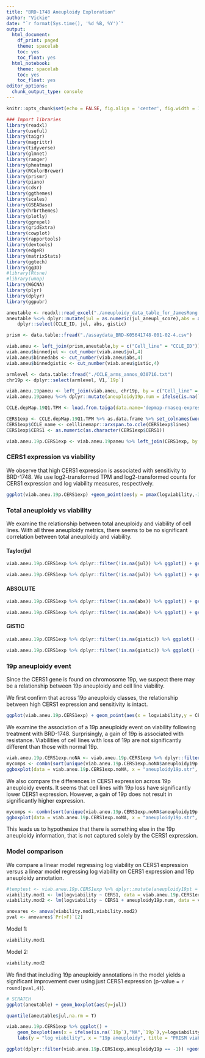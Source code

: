 ```yaml
---
title: "BRD-1748 Aneuploidy Exploration"
author: "Vickie"
date: "`r format(Sys.time(), '%d %B, %Y')`"
output:
  html_document:
    df_print: paged
    theme: spacelab
    toc: yes
    toc_float: yes
  html_notebook:
    theme: spacelab
    toc: yes
    toc_float: yes
editor_options:
  chunk_output_type: console
---
```

```r
knitr::opts_chunk$set(echo = FALSE, fig.align = 'center', fig.width = 10, fig.height = 7)
```

```r
### Import libraries
library(readxl)
library(useful)
library(taigr)
library(magrittr)
library(tidyverse)
library(glmnet)
library(ranger)
library(pheatmap)
library(RColorBrewer)
library(prismr)
library(piano)
library(cdsr)
library(ggthemes)
library(scales)
library(GSEABase)
library(hrbrthemes)
library(plotly)
library(ggrepel)
library(gridExtra)
library(cowplot)
library(rapportools)
library(devtools)
library(edgeR)
library(matrixStats)
library(ggtech)
library(gg3D)
#library(Rtsne)
#library(umap)
library(WGCNA)
library(plyr)
library(dplyr)
library(ggpubr)
```


```r
aneutable <- readxl::read_excel("./aneuploidy_data_table_for_JamesRong.xlsx", sheet=1)
aneutable %<>% dplyr::mutate(jul = as.numeric(jul_aneupl_score),abs = as.numeric(abs_arm_events), gistic = as.numeric(gistic_arm_dels)) %>% 
    dplyr::select(CCLE_ID, jul, abs, gistic)

prism <- data.table::fread("./assaydata_BRD-K05641748-001-02-4.csv")

viab.aneu <- left_join(prism,aneutable,by = c("Cell_line" = "CCLE_ID"))
viab.aneu$binnedjul <- cut_number(viab.aneu$jul,4)
viab.aneu$binnedabs <- cut_number(viab.aneu$abs,4)
viab.aneu$binnedgistic <- cut_number(viab.aneu$gistic,4)

armlevel <- data.table::fread("./CCLE_arms_annos_030716.txt")
chr19p <- dplyr::select(armlevel, V1,`19p`)

viab.aneu.19paneu <- left_join(viab.aneu, chr19p, by = c("Cell_line" = "V1")) 
viab.aneu.19paneu %<>% dplyr::mutate(aneuploidy19p.num = ifelse(is.na(`19p`),NA,`19p`),aneuploidy19p.str = ifelse(is.na(`19p`),"NA",`19p`), logviability = log2(`2.5uM`/100))

CCLE.depMap.19Q1.TPM <- load.from.taiga(data.name='depmap-rnaseq-expression-data-363a', data.version=15, data.file='CCLE_depMap_19Q1_TPM')

CERS1exp <- CCLE.depMap.19Q1.TPM %>% as.data.frame %>% set_colnames(word(colnames(.))) %>% .$CERS1 %>% cbind(rownames(CCLE.depMap.19Q1.TPM)) %>% as.data.frame %>% set_colnames(c("CERS1", "lines"))
CERS1exp$CCLE_name <- celllinemapr::arxspan.to.ccle(CERS1exp$lines)
CERS1exp$CERS1 <- as.numeric(as.character(CERS1exp$CERS1))

viab.aneu.19p.CERS1exp <- viab.aneu.19paneu %>% left_join(CERS1exp, by = c("Cell_line" = "CCLE_name"))
```

### CERS1 expression vs viability
We observe that high CERS1 expression is associated with sensitivity to BRD-1748. We use log2-transformed TPM and log2-transformed counts for CERS1 expression and log viability measures, respectively.
```r
ggplot(viab.aneu.19p.CERS1exp) +geom_point(aes(y = pmax(logviability,-3),x = CERS1)) + labs(title = "CERS1 expression and viability")
```

### Total aneuploidy vs viability {.tabset}
We examine the relationship between total aneuploidy and viability of cell lines. With all three aneuploidy metrics, there seems to be no significant correlation between total aneuploidy and viability.

#### Taylor/jul
```r
viab.aneu.19p.CERS1exp %>% dplyr::filter(!is.na(jul)) %>% ggplot() + geom_boxplot(aes(y = logviability, x = binnedjul))

viab.aneu.19p.CERS1exp %>% dplyr::filter(!is.na(jul)) %>% ggplot() + geom_point(aes(y = logviability, x = jul))
```

#### ABSOLUTE
```r
viab.aneu.19p.CERS1exp %>% dplyr::filter(!is.na(abs)) %>% ggplot() + geom_boxplot(aes(y = logviability, x = binnedabs))

viab.aneu.19p.CERS1exp %>% dplyr::filter(!is.na(abs)) %>% ggplot() + geom_point(aes(y = logviability, x = abs))
```

#### GISTIC
```r
viab.aneu.19p.CERS1exp %>% dplyr::filter(!is.na(gistic)) %>% ggplot() + geom_boxplot(aes(y = logviability, x = binnedgistic))

viab.aneu.19p.CERS1exp %>% dplyr::filter(!is.na(gistic)) %>% ggplot() + geom_point(aes(y = logviability, x = gistic))
```

### 19p aneuploidy event
Since the CERS1 gene is found on chromosome 19p, we suspect there may be a relationship between 19p aneuploidy and cell line viability.

We first confirm that across 19p aneuploidy classes, the relationship between high CERS1 expression and sensitivity is intact.
```r
ggplot(viab.aneu.19p.CERS1exp) + geom_point(aes(x = logviability,y = CERS1)) + labs(title = "CERS1 expression and viability grouped by Chr19p aneuploidy") + facet_grid(cols = vars(aneuploidy19p.num))
```

We examine the association of a 19p aneuploidy event on viability following treatment with BRD-1748. Surprisingly, a gain of 19p is associated with resistance. Viabilities of cell lines with loss of 19p are not significantly different than those with normal 19p.
```r
viab.aneu.19p.CERS1exp.noNA <- viab.aneu.19p.CERS1exp %>% dplyr::filter(!is.na(aneuploidy19p.num))
mycomps <- combn(sort(unique(viab.aneu.19p.CERS1exp.noNA$aneuploidy19p.str)),m = 2,simplify = F)
ggboxplot(data = viab.aneu.19p.CERS1exp.noNA, x = "aneuploidy19p.str", y = "logviability", order = sort(unique(viab.aneu.19p.CERS1exp$aneuploidy19p.str)), title = "PRISM viability following BRD-1748 treatment grouped by Chr19p aneuploidy") + stat_compare_means(comparisons = mycomps)
```

We also compare the differences in CERS1 expression across 19p aneuploidy events. It seems that cell lines with 19p loss have significantly lower CERS1 expression. However, a gain of 19p does not result in significantly higher expression.
```r
mycomps <- combn(sort(unique(viab.aneu.19p.CERS1exp.noNA$aneuploidy19p.str)),m = 2,simplify = F)
ggboxplot(data = viab.aneu.19p.CERS1exp.noNA, x = "aneuploidy19p.str", y = "CERS1", order = sort(unique(viab.aneu.19p.CERS1exp$aneuploidy19p.str)), title = "Baseline CERS1 expression by Chr19p aneuploidy") + stat_compare_means(comparisons = mycomps)
```

This leads us to hypothesize that there is something else in the 19p aneuploidy information, that is not captured solely by the CERS1 expression.

### Model comparison
We compare a linear model regressing log viability on CERS1 expression versus a linear model regressing log viability on CERS1 expression and 19p aneuploidy annotation.

```r
#temptest <- viab.aneu.19p.CERS1exp %>% dplyr::mutate(aneuploidy19pt = 2*aneuploidy19p)
viability.mod1 <- lm(logviability ~ CERS1, data = viab.aneu.19p.CERS1exp.noNA)
viability.mod2 <- lm(logviability ~ CERS1 + aneuploidy19p.num, data = viab.aneu.19p.CERS1exp.noNA)

anovares <- anova(viability.mod1,viability.mod2)
pval <- anovares$`Pr(>F)`[2]
```

Model 1:
```r
viability.mod1
```
Model 2:
```r
viability.mod2
```

We find that including 19p aneuploidy annotations in the model yields a significant improvement over using just CERS1 expression (p-value = `r round(pval,4)`).


```r
# SCRATCH
ggplot(aneutable) + geom_boxplot(aes(y=jul))

quantile(aneutable$jul,na.rm = T)

viab.aneu.19p.CERS1exp %>% ggplot() +
    geom_boxplot(aes(x = ifelse(is.na(`19p`),"NA",`19p`),y=logviability)) + 
    labs(y = "log viability", x = "19p aneuploidy", title = "PRISM viability following BRD-1748 treatment by Chr19p aneuploidy")

ggplot(dplyr::filter(viab.aneu.19p.CERS1exp,aneuploidy19p == -1)) +geom_point(aes(x = logviability,y = CERS1)) + labs(title = "CERS1 expression and viability for cells with 19p loss")
```

